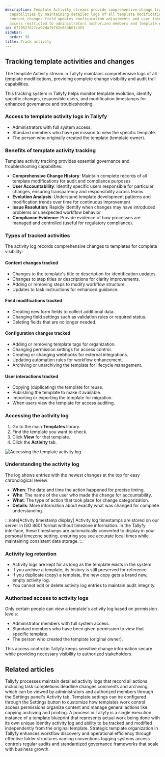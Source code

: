```yaml
---
description: Template Activity streams provide comprehensive change tracking and audit
  capabilities by maintaining detailed logs of all template modifications including
  content changes field updates configuration adjustments and user interactions with
  access restricted to administrators authorized members and template owners.
id: 677952fd27ca92da79762c633b01c355
sidebar:
  order: 38
title: Track activity
---
```


## Tracking template activities and changes

The template Activity stream in Tallyfy maintains comprehensive logs of all template modifications, providing complete change visibility and audit trail capabilities.

This tracking system in Tallyfy helps monitor template evolution, identify specific changes, responsible users, and modification timestamps for enhanced governance and troubleshooting.

### Access to template activity logs in Tallyfy
- Administrators with full system access.
- Standard members who have permission to view the specific template.
- The person who originally created the template (template owner).

### Benefits of template activity tracking

Template activity tracking provides essential governance and troubleshooting capabilities:

- **Comprehensive Change History**: Maintain complete records of all template modifications for audit and compliance purposes
- **User Accountability**: Identify specific users responsible for particular changes, ensuring transparency and responsibility across teams
- **Evolution Analysis**: Understand template development patterns and modification trends over time for continuous improvement
- **Issue Resolution**: Rapidly identify when changes may have introduced problems or unexpected workflow behavior
- **Compliance Evidence**: Provide evidence of how processes are managed and controlled (useful for regulatory compliance).

### Types of tracked activities

The activity log records comprehensive changes to templates for complete visibility:

#### Content changes tracked
- Changes to the template's title or description for identification updates.
- Changes to step titles or descriptions for clarity improvements.
- Adding or removing steps to modify workflow structure.
- Updates to task instructions for enhanced guidance.

#### Field modifications tracked
- Creating new form fields to collect additional data.
- Changing field settings such as validation rules or required status.
- Deleting fields that are no longer needed.

#### Configuration changes tracked
- Adding or removing template tags for organization.
- Changing permission settings for access control.
- Creating or changing webhooks for external integrations.
- Updating automation rules for workflow enhancement.
- Archiving or unarchiving the template for lifecycle management.

#### User interactions tracked
- Copying (duplicating) the template for reuse.
- Publishing the template to make it available.
- Importing or exporting the template for migration.
- When users view the template for access auditing.

### Accessing the activity log

1. Go to the main **Templates** library.
2. Find the template you want to check.
3. Click **View** for that template.
4. Click the **Activity** tab.

![Accessing the template activity log](https://screenshots.tallyfy.com/tallyfy%2Fpro%2Fdesktop-light-check-template-activity.png)

### Understanding the activity log

The log shows entries with the newest changes at the top for easy chronological review:

- **When**: The date and time the action happened for precise timing.
- **Who**: The name of the user who made the change for accountability.
- **What**: The type of action that took place for change categorization.
- **Details**: More information about exactly what was changed for complete understanding.

:::note[Activity timestamp display]
Activity log timestamps are stored on our server in ISO 8601 format without timezone information. In the Tallyfy interface, these timestamps are automatically converted to display in your personal timezone setting, ensuring you see accurate local times while maintaining consistent data storage.
:::

### Activity log retention

- Activity logs are kept for as long as the template exists in the system.
- If you archive a template, its history is still preserved for reference.
- If you duplicate (copy) a template, the new copy gets a brand new, empty activity log.
- You cannot edit or delete activity log entries to maintain audit integrity.

### Authorized access to activity logs

Only certain people can view a template's activity log based on permission levels:
- Administrator members with full system access.
- Standard members who have been given permission to view that specific template.
- The person who created the template (original owner).

This access control in Tallyfy keeps sensitive change information secure while providing necessary visibility to authorized stakeholders.


## Related articles
<CardGrid>
<LinkTitleCard header="<b>Tracker View > Check process activity</b>" href="/products/pro/tracking-and-tasks/tracker-view/how-can-i-track-process-activities-on-tallyfy/" > Tallyfy processes maintain detailed activity logs that record all actions including task completions deadline changes comments and archiving which can be viewed by administrators and authorized members through the Settings panel's Activity tab. </LinkTitleCard>
<LinkTitleCard header="<b>Templates > Configure your template</b>" href="/products/pro/documenting/templates/config/" > Template settings can be configured through the Settings button to customize how templates work control access permissions organize content and manage general actions like copying archiving and printing. </LinkTitleCard>
<LinkTitleCard header="<b>Tracking And Tasks > More about processes</b>" href="/products/pro/tracking-and-tasks/processes/" > A process in Tallyfy is a single execution instance of a template blueprint that represents actual work being done with its own unique identity activity log and ability to be tracked and modified independently from the original template. </LinkTitleCard>
<LinkTitleCard header="<b>Templates > Best practices for template organization and management</b>" href="/products/pro/documenting/templates/template-organization-best-practices/" > Strategic template organization in Tallyfy enhances workflow discovery and operational efficiency through effective folder structures naming conventions tagging systems access controls regular audits and standardized governance frameworks that scale with business growth. </LinkTitleCard>
</CardGrid>